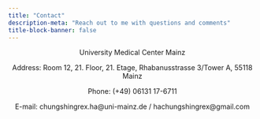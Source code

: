 ```yaml
---
title: "Contact"
description-meta: "Reach out to me with questions and comments"
title-block-banner: false
---
```


<center>

University Medical Center Mainz

Address: Room 12, 21. Floor, 21. Etage, Rhabanusstrasse 3/Tower A, 55118 Mainz 

Phone: (+49) 06131 17-6711

E-mail: chungshingrex.ha@uni-mainz.de / hachungshingrex@gmail.com


</center>
